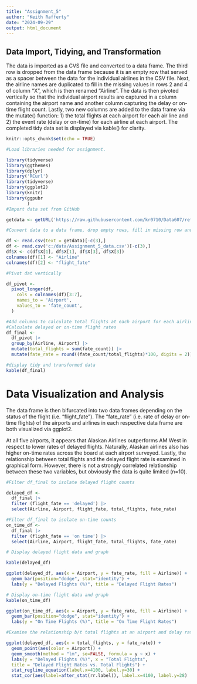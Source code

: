 ---
title: "Assignment_5"
author: "Keith Rafferty"
date: "2024-09-29"
output: html_document
---
## Data Import, Tidying, and Transformation

The data is imported as a CVS file and converted to a data frame. The third row is dropped from the data frame because it is an empty row that served as a spacer between the data for the individual airlines in the CSV file. Next, the airline names are duplicated to fill in the missing values in rows 2 and 4 of column "X", which is then renamed "Airline". The data is then pivoted vertically so that the individual airport results are captured in a column containing the airport name and another column capturing the delay or on-time flight count. Lastly, two new columns are added to the data frame via the mutate() function: 1) the total flights at each airport for each air line and 2) the event rate (delay or on-time) for each airline at each airport. The completed tidy data set is displayed via kable() for clarity.

```{r setup, include=TRUE}
knitr::opts_chunk$set(echo = TRUE)

#Load libraries needed for assignment.

library(tidyverse)
library(ggthemes)
library(dplyr)
library('RCurl')
library(tidyverse)
library(ggplot2)
library(knitr)
library(ggpubr
        )
#Import data set from GitHub

getdata <- getURL('https://raw.githubusercontent.com/kr0710/Data607/refs/heads/main/Assignment_5_data.csv')

#Convert data to a data frame, drop empty rows, fill in missing row and column names

df <- read.csv(text = getdata)[-c(3),]
df <- read.csv('c:/data/Assignment_5_data.csv')[-c(3),]
df$X <- c(df$X[1], df$X[1], df$X[3], df$X[3])
colnames(df)[1] <- "Airline"
colnames(df)[2] <- "flight_fate"

#Pivot dat vertically 

df_pivot <-
  pivot_longer(df,
    cols = colnames(df)[3:7],
    names_to = 'Airport',
    values_to = 'fate_count',
  )

#Add columns to calculate total flights at each airport for each airline
#Calculate delayed or on-time flight rates
df_final <-
  df_pivot |>
  group_by(Airline, Airport) |>
  mutate(total_flights = sum(fate_count)) |>
  mutate(fate_rate = round((fate_count/total_flights)*100, digits = 2))

#display tidy and transformed data
kable(df_final)

```
# Data Visualization and Analysis

The data frame is then bifurcated into two data frames depending on the status of the flight (i.e. "flight_fate"). The  "fate_rate" (i.e. rate of delay or on-time flights) of the airports and airlines in each respective data frame are both visualized via ggplot2.

At all five airports, it appears that Alaskan Airlines outperforms AM West in respect to lower rates of delayed flights. Naturally, Alaskan airlines also has higher on-time rates across the board at each airport surveyed. Lastly, the relationship between total flights and the delayed flight rate is examined in graphical form. However, there is not a strongly correlated relationship between these two variables, but obviously the data is quite limited (n=10). 

```{r echo = FALSE, results= 'asis'}
#Filter df_final to isolate delayed flight counts

delayed_df <-
  df_final |>
  filter (flight_fate == 'delayed') |>
  select(Airline, Airport, flight_fate, total_flights, fate_rate)

#Filter df_final to isolate on-time counts
on_time_df <-
  df_final |>
  filter (flight_fate == 'on time') |>
  select(Airline, Airport, flight_fate, total_flights, fate_rate)

# Display delayed flight data and graph

kable(delayed_df)

ggplot(delayed_df, aes(x = Airport, y = fate_rate, fill = Airline)) +
  geom_bar(position="dodge", stat="identity") +
  labs(y = "Delayed Flights (%)", title = "Delayed Flight Rates")

# Display on-time flight data and graph
kable(on_time_df)

ggplot(on_time_df, aes(x = Airport, y = fate_rate, fill = Airline)) +
  geom_bar(position="dodge", stat="identity") +
  labs(y = "On Time Flights (%)", title = "On Time Flight Rates")

#Examine the relationship b/t total flights at an airport and delay rates

ggplot(delayed_df, aes(x = total_flights, y = fate_rate)) +
  geom_point(aes(color = Airport)) +
  geom_smooth(method = "lm", se=FALSE, formula = y ~ x) +
  labs(y = "Delayed Flights (%)", x = "Total Flights",
  title = "Delayed Flight Rates vs. Total Flights") +
  stat_regline_equation(label.x=4100, label.y=30) +
  stat_cor(aes(label=after_stat(rr.label)), label.x=4100, label.y=28)

```

